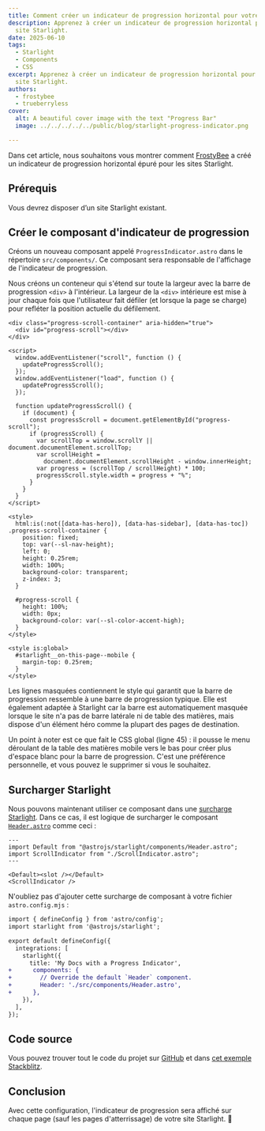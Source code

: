 ```yaml
---
title: Comment créer un indicateur de progression horizontal pour votre site Starlight
description: Apprenez à créer un indicateur de progression horizontal pour votre
  site Starlight.
date: 2025-06-10
tags:
  - Starlight
  - Components
  - CSS
excerpt: Apprenez à créer un indicateur de progression horizontal pour votre
  site Starlight.
authors:
  - frostybee
  - trueberryless
cover:
  alt: A beautiful cover image with the text "Progress Bar"
  image: ../../../../../public/blog/starlight-progress-indicator.png

---
```


Dans cet article, nous souhaitons vous montrer comment [FrostyBee](https://github.com/frostybee) a créé un indicateur de progression horizontal épuré pour les sites Starlight.

## Prérequis

Vous devrez disposer d’un site Starlight existant.

## Créer le composant d'indicateur de progression

Créons un nouveau composant appelé `ProgressIndicator.astro` dans le répertoire `src/components/`. Ce composant sera responsable de l'affichage de l'indicateur de progression.

Nous créons un conteneur qui s'étend sur toute la largeur avec la barre de progression `<div>` à l'intérieur. La largeur de la `<div>` intérieure est mise à jour chaque fois que l'utilisateur fait défiler (et lorsque la page se charge) pour refléter la position actuelle du défilement.

```astro title="src/components/ProgressIndicator.astro" collapse={27-43}
<div class="progress-scroll-container" aria-hidden="true">
  <div id="progress-scroll"></div>
</div>

<script>
  window.addEventListener("scroll", function () {
    updateProgressScroll();
  });
  window.addEventListener("load", function () {
    updateProgressScroll();
  });

  function updateProgressScroll() {
    if (document) {
      const progressScroll = document.getElementById("progress-scroll");
      if (progressScroll) {
        var scrollTop = window.scrollY || document.documentElement.scrollTop;
        var scrollHeight =
          document.documentElement.scrollHeight - window.innerHeight;
        var progress = (scrollTop / scrollHeight) * 100;
        progressScroll.style.width = progress + "%";
      }
    }
  }
</script>

<style>
  html:is(:not([data-has-hero]), [data-has-sidebar], [data-has-toc]) .progress-scroll-container {
    position: fixed;
    top: var(--sl-nav-height);
    left: 0;
    height: 0.25rem;
    width: 100%;
    background-color: transparent;
    z-index: 3;
  }

  #progress-scroll {
    height: 100%;
    width: 0px;
    background-color: var(--sl-color-accent-high);
  }
</style>

<style is:global>
  #starlight__on-this-page--mobile {
    margin-top: 0.25rem;
  }
</style>
```

Les lignes masquées contiennent le style qui garantit que la barre de progression ressemble à une barre de progression typique. Elle est également adaptée à Starlight car la barre est automatiquement masquée lorsque le site n'a pas de barre latérale ni de table des matières, mais dispose d'un élément héro comme la plupart des pages de destination.

Un point à noter est ce que fait le CSS global (ligne 45) : il pousse le menu déroulant de la table des matières mobile vers le bas pour créer plus d'espace blanc pour la barre de progression. C'est une préférence personnelle, et vous pouvez le supprimer si vous le souhaitez.

## Surcharger Starlight

Nous pouvons maintenant utiliser ce composant dans une [surcharge Starlight](https://starlight.astro.build/guides/overriding-components/). Dans ce cas, il est logique de surcharger le composant [`Header.astro`](https://starlight.astro.build/reference/overrides/#header-1) comme ceci :

```astro title="src/components/Header.astro"
---
import Default from "@astrojs/starlight/components/Header.astro";
import ScrollIndicator from "./ScrollIndicator.astro";
---

<Default><slot /></Default>
<ScrollIndicator />
```

N'oubliez pas d'ajouter cette surcharge de composant à votre fichier `astro.config.mjs` :

```diff lang="js" title="astro.config.mjs"
import { defineConfig } from 'astro/config';
import starlight from '@astrojs/starlight';

export default defineConfig({
  integrations: [
    starlight({
      title: 'My Docs with a Progress Indicator',
+      components: {
+        // Override the default `Header` component.
+        Header: './src/components/Header.astro',
+      },
    }),
  ],
});
```

## Code source

Vous pouvez trouver tout le code du projet sur [GitHub](https://github.com/trueberryless/starlight-progress-indicator) et dans [cet exemple Stackblitz](https://stackblitz.com/github/trueberryless/starlight-progress-indicator?file=src%2Fcomponents%2FProgressIndicator.astro).

## Conclusion

Avec cette configuration, l'indicateur de progression sera affiché sur chaque page (sauf les pages d'atterrissage) de votre site Starlight. 🥳
